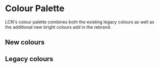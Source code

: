 
<Meta title="Colour Palette"/>

# Colour Palette

LCN's colour palette combines both the existing legacy colours as well as the additional new bright colours add in the rebrand.

## New colours
<ColorPalette>
    <ColorItem
        title="White"
        subtitle=""
        colors={{ White: '#FFF' }}
     />
    <ColorItem
        title="Dark blue"
        subtitle=""
        colors={{ darkBlue: '#0B0768' }}
    />
    <ColorItem
        title="Cobalt"
        subtitle=""
        colors={{ brightBlue: '#574CFF' }}
    />
    <ColorItem
        title="Mint"
        subtitle=""
        colors={{ brightTeal: '#4CDED7' }}
    />
    <ColorItem
        title="Amaranth"
        subtitle=""
        colors={{ brightPink: '#FF4476' }}
    />
    <ColorItem
        title="Sunflower"
        subtitle=""
        colors={{ warmYellow: '#FCC24B' }}
    />
</ColorPalette>

## Legacy colours

<ColorPalette>
    <ColorItem
        title="Icy grey"
        subtitle=""
        colors={{ legacyGrey: '#7A7D84' }}
    />
    <ColorItem
        title="Denim"
        subtitle=""
        colors={{ legacyBlue: '#425390' }}
    />
    <ColorItem
        title="Teal"
        subtitle=""
        colors={{ legacyTeal: '#00838A' }}
    />
    <ColorItem
        title="Rubine red"
        subtitle=""
        colors={{ legacyPink: '#C90061' }}
    />
    <ColorItem
        title="Persimmon"
        subtitle=""
        colors={{ legacyOrange: '#E45E37' }}
    />
</ColorPalette>

